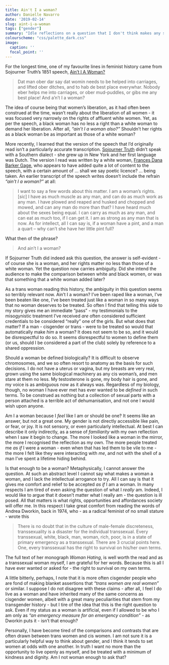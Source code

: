 ```yaml
---
title: Ain't I a woman?
author: Danielle Navarro
date: '2019-02-14'
slug: aint-i-a-woman
tags: ["gender"]
summary: "Idle reflections on a question that I don't think makes any sense, yet has so many real world consequences for me."
colourscheme: "css/palette_dark.css"
image:
  caption: ''
  focal_point: ''
---
```


For the longest time, one of my favourite lines in feminist history came from Sojourner Truth's 1851 speech, [Ain't I A Woman?](https://en.wikipedia.org/wiki/Ain%27t_I_a_Woman%3F)

> Dat man ober dar say dat womin needs to be helped into carriages, and lifted ober ditches, and to hab de best place everywhar. Nobody eber helps me into carriages, or ober mud-puddles, or gibs me any best place! And a'n't I a woman?

The idea of course being that women's liberation, as it had often been construed at the time, wasn't really about the liberation of all women - it was focused very narrowly on the rights of affluent white women. Yet, as per the speech, a black woman has no less a right than a white woman to demand her liberation. After all, *"ain't I a woman also?"* Shouldn't her rights as a black woman be as important as those of a white woman?

More recently, I learned that the version of the speech that I'd originally read isn't a particularly accurate transcription. [Sojourner Truth](https://en.wikipedia.org/wiki/Sojourner_Truth) didn't speak with a Southern dialect - she grew up in New York and her first language was Dutch. The version I read was written by a white woman,  [Frances Dana Barker Gage](https://en.wikipedia.org/wiki/Frances_Dana_Barker_Gage), who appears to have added quite a lot of content to the speech, with a certain amount of ... shall we say poetic licence? ... being taken. An earlier transcript of the speech writes doesn't include the refrain *"ain't I a woman?"* at all:

> I want to say a few words about this matter. I am a woman's rights. [*sic*] I have as much muscle as any man, and can do as much work as any man. I have plowed and reaped and husked and chopped and mowed, and can any man do more than that? I have heard much about the sexes being equal. I can carry as much as any man, and can eat as much too, if I can get it. I am as strong as any man that is now. As for intellect, all I can say is, if a woman have a pint, and a man a quart – why can't she have her little pint full?

What then of the phrase?

> And ain't I a woman?

If Sojourner Truth did indeed ask this question, the answer is self-evident - of course she is a woman, and her rights matter no less than those of a white woman. Yet the question now carries ambiguity. Did she intend the audience to make the comparison between white and black women, or was that something that a white woman added later?

As a trans woman reading this history, the ambiguity in this question seems so terribly relevant now. Ain't I a woman? I've been raped like a woman, I've been beaten like one, I've been treated just like a woman in so many ways that no woman deserves to be treated. So often I find that telling this side to my story gives me an immediate "pass" - my testimonials to the misogynistic treatment I've received *are* often considered sufficient credentials to be considered "really" one of the girls. But what does that matter? If a man - cisgender or trans - were to be treated so would that automatically make *him* a woman? It does not seem to be so, and it would be disrespectful to do so. It seems disrespectful to women to define them (or us, should I be considered a part of the club) solely by reference to a shared oppression. 

Should a woman be defined biologically? It is difficult to observe chromosomes, and we so often resort to anatomy as the basis for such decisions. I do not have a uterus or vagina, but my breasts are very real, grown using the same biological machinery as any cis woman's, and men stare at them no less. My testosterone is gone, my body hair is gone, and my voice is as ambiguous now as it always was. Regardless of my biology, though, no woman I have ever met has ever wanted to be *defined* in such terms. To be construed as nothing but a collection of sexual parts with a person attached is a terrible act of dehumanisation, and not one I would wish upon anyone. 

Am I a woman because I *feel* like I am or should be one? It seems like an answer, but not a great one. My gender is not directly accessible like pain, or fear, or joy. It is not sensory, or even particularly intellectual. At best I can describe it only indirectly, as a sense of *familiarity* with my own reflection when I saw it begin to change. The more I looked like a woman in the mirror, the more I recognised the reflection as my own. The more people treated me *as if* I were a woman - even when that has led them to be vile to me - the more I felt like they were interacting with *me*, and not with the shell of a man I've spent a lifetime hiding behind. 

Is that enough to be a woman? Metaphysically, I cannot answer the question. At such an abstract level I cannot say what makes a woman a woman, and I lack the intellectual arrogance to try. All I can say is that it gives me comfort and relief to be accepted *as if* I am a woman. In many respects I am tired of even asking the question of what I *really* am. Indeed, I would like to argue that it doesn't matter what I really am - the question is ill posed. All that matters is what rights, opportunities and affordances society will offer me. In this respect I take great comfort from reading the words of Andrea Dworkin, back in 1974, who - as a radical feminist of no small stature - wrote this 

> There is no doubt that in the culture of male-female discreteness, transsexuality is a disaster for the individual transsexual. Every transsexual, white, black, man, woman, rich, poor, is in a state of primary emergency as a transsexual. There are 3 crucial points here. One, every transsexual has the right to survival on his/her own terms.

The full text of her monograph *Woman Hating*, is well worth the read and as a transsexual woman myself, I am grateful for her words. Because this is all I have ever wanted or asked for - the right to survival on my own terms. 

A little bitterly, perhaps, I note that it is more often cisgender people who are fond of making blanket assertions that *"trans women are real women"* or similar. I suppose I do not disagree with these claims - after all, I feel I do live as a woman and have inherited many of the same concerns as cisgender women, albeit with a great many peculiarities that stem from my transgender history - but I tire of the idea that this is the right question to ask. Even if my status as a woman is artificial, even if I allowed to be who I am only as *"an emergency measure for an emergency condition"* - as Dworkin puts it - isn't that enough? 

Personally, I have become tired of the comparisons and contrasts that are often drawn between trans women and cis women. I am not sure it is a particularly helpful way to think about gender, and I think it tends to set women at odds with one another. In truth I want no more than the opportunity to live openly as myself, and be treated with a minimum of kindness and dignity. Am I not woman enough to ask that? 




